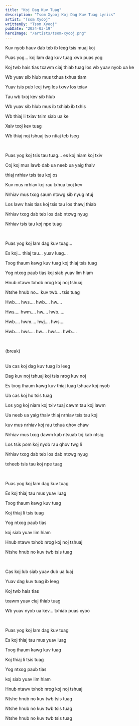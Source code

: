```yaml
---
title: "Koj Dag Kuv Tuag"
description: "Tsom Xyooj Koj Dag Kuv Tuag Lyrics"
artist: "Tsom Xyooj"
writtenBy: "Tsom Xyooj"
pubDate: "2024-03-19"
heroImage: "/artists/tsom-xyooj.png"
---
```


Kuv nyob hauv dab teb ib leeg tsis muaj koj

Puas yog... koj lam dag kuv tuag xwb puas yog

Koj twb hais tias txawm ciaj thiab tuag los wb yuav nyob ua ke

Wb yuav sib hlub mus txhua txhua tiam

Yuav tsis pub leej twg los txwv los txiav

Tau wb txoj kev sib hlub

Wb yuav sib hlub mus ib txhiab ib txhis

Wb thiaj li txiav tsim siab ua ke

Xaiv txoj kev tuag

Wb thiaj noj tshuaj tso ntiaj teb tseg

<br />

Puas yog koj tsis tau tuag... es koj niam koj txiv

Coj koj mus lawb dab ua neeb ua yaig thaiv

thiaj nrhiav tsis tau koj os

Kuv mus nrhiav koj rau txhua txoj kev

Nrhiav mus txog saum ntxwg sib nyug ntuj

Los lawv hais tias koj tsis tau los thawj thiab

Nrhiav txog dab teb los dab ntxwg nyug

Nrhiav tsis tau koj npe tuag

<br />

Puas yog koj lam dag kuv tuag...

Es koj... thiaj tau... yuav luag...

Txog thaum kawg kuv tuag koj thiaj tsis tuag

Yog ntxog paub tias koj siab yuav lim hiam

Hnub ntawv txhob nrog koj noj tshuaj

Ntshe hnub no... kuv twb... tsis tuag

Hwb.... hws.... hwb.... hw....

Hws.... hwm.... hw.... hwb.....

Hwb.... hwm.... hwj.... hws....

Hwb.... hws.... hw.... hws.... hwb....

<br />

(break)

<br />
Ua cas koj dag kuv tuag ib leeg

Dag kuv noj tshuaj koj tsis nrog kuv noj

Es txog thaum kawg kuv thiaj tuag tshuav koj nyob

Ua cas koj ho tsis tuag

Los yog koj niam koj txiv tuaj cawm tau koj lawm

Ua neeb ua yaig thaiv thiaj nrhiav tsis tau koj

kuv mus nrhiav koj rau txhua qhov chaw

Nrhiav mus txog dawm kab ntsuab toj kab ntsig

Los tsis pom koj nyob rau qhov twg li

Nrhiav txog dab teb los dab ntxwg nyug

txheeb tsis tau koj npe tuag

<br />

Puas yog koj lam dag kuv tuag

Es koj thiaj tau mus yuav luag

Txog thaum kawg kuv tuag

Koj thiaj li tsis tuag

Yog ntxog paub tias

koj siab yuav lim hiam

Hnub ntawv txhob nrog koj noj tshuaj

Ntshe hnub no kuv twb tsis tuag

<br />

Cas koj lub siab yuav dub ua luaj

Yuav dag kuv tuag ib leeg

Koj twb hais tias

txawm yuav ciaj thiab tuag

Wb yuav nyob ua kev... txhiab puas xyoo

<br />

Puas yog koj lam dag kuv tuag

Es koj thiaj tau mus yuav luag

Txog thaum kawg kuv tuag

Koj thiaj li tsis tuag

Yog ntxog paub tias

koj siab yuav lim hiam

Hnub ntawv txhob nrog koj noj tshuaj

Ntshe hnub no kuv twb tsis tuag

Ntshe hnub no kuv twb tsis tuag

Ntshe hnub no kuv twb tsis tuag
